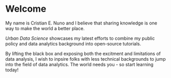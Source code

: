 
<base target="_top"/>

# Welcome

My name is Cristian E. Nuno and I believe that sharing knowledge is one way to make the world a better place.

*Urban Data Science* showcases my latest efforts to combine my public policy and data analytics background into open-source tutorials.

By lifting the black box and exposing both the excitment and limitations of data analysis, I wish to inpsire folks with less technical backgrounds to jump into the field of data analytics. The world needs you - so start learning today!
